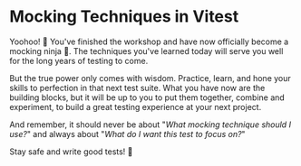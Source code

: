 # Mocking Techniques in Vitest

<EpicVideo url="https://www.epicweb.dev/workshops/mocking-techniques-in-vitest/workshop-outro/mocking-techniques-in-vitest-outro" />

Yoohoo! :tada: You've finished the workshop and have now officially become a mocking ninja 🥷. The techniques you've learned today will serve you well for the long years of testing to come.

But the true power only comes with wisdom. Practice, learn, and hone your skills to perfection in that next test suite. What you have now are the building blocks, but it will be up to you to put them together, combine and experiment, to build a great testing experience at your next project.

And remember, it should never be about "_What mocking technique should I use?_" and always about "_What do I want this test to focus on?_"

Stay safe and write good tests! :wave:
